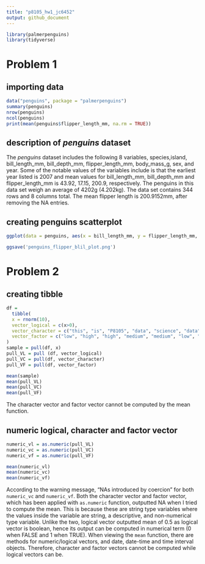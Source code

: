 ```yaml
---
title: "p8105_hw1_jc6452"
output: github_document
---
```


```r
library(palmerpenguins)
library(tidyverse)
```
# Problem 1

## importing data
```r
data("penguins", package = "palmerpenguins")
summary(penguins)
nrow(penguins)
ncol(penguins)
print(mean(penguins$flipper_length_mm, na.rm = TRUE))
```
## description of *penguins* dataset

The *penguins* dataset includes the following 8 variables, species,island, bill_length_mm, bill_depth_mm, flipper_length_mm, body_mass_g, sex, and year. Some of the notable values of the variables include is that the earliest year listed is 2007 and mean values for bill_length_mm, bill_depth_mm and flipper_length_mm is 43.92, 17.15, 200.9, respectively. The penguins in this data set weigh an average of 4202g (4.202kg). The data set contains 344 rows and 8 columns total. The mean flipper length is 200.9152mm, after removing the NA entries. 

## creating penguins scatterplot
```r
ggplot(data = penguins, aes(x = bill_length_mm, y = flipper_length_mm, color = species)) + geom_point()

ggsave('penguins_flipper_blil_plot.png')
```

# Problem 2

## creating tibble

```r
df = 
  tibble(
  x = rnorm(10),
  vector_logical = c(x>0),
  vector_character = c("this", "is", "P8105", "data", "science", "data", "wrangling", "homework", "one", "problem"),
  vector_factor = c("low", "high", "high", "medium", "medium", "low", "high", "high", "low", "medium")
)
sample = pull(df, x)
pull_VL = pull (df, vector_logical)
pull_VC = pull(df, vector_character)
pull_VF = pull(df, vector_factor)

mean(sample)
mean(pull_VL)
mean(pull_VC)
mean(pull_VF)
```

The character vector and factor vector cannot be computed by the mean function.

## numeric logical, character and factor vector
```r
numeric_vl = as.numeric(pull_VL)
numeric_vc = as.numeric(pull_VC)
numeric_vf = as.numeric(pull_VF)

mean(numeric_vl)
mean(numeric_vc)
mean(numeric_vf)
```

According to the warning message, "NAs introduced by coercion" for both   `numeric_vc` and `numeric_vf`. Both the character vector and factor vector, which has been applied with `as.numeric` function, outputted NA when I tried to compute the mean. This is because these are string type variables where the values inside the variable are string, a descriptive, and non-numerical type variable. Unlike the two, logical vector outputted mean of 0.5 as logical vector is boolean, hence its output can be computed in numerical term (0 when FALSE and 1 when TRUE). When viewing the `mean` function, there are methods for numeric/logical vectors, and date, date-time and time interval objects. Therefore, character and factor vectors cannot be computed while logical vectors can be. 